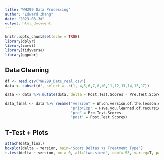 ```yaml
---
title: "WH299 Data Processing"
author: "Edward Zhang"
date: "2023-03-30"
output: html_document
---
```


```r
knitr::opts_chunk$set(echo = TRUE)
library(dplyr)
library(caret)
library(tidyverse)
library(ggpubr)
```

## Data Cleaning

```r
df <- read.csv("WH299_Data_real.csv")
data <- subset(df, select = -c(1, 4,5,6,7,8,10,11,12,13,14,15,17))

data <- data %>% mutate(data, delta = Post.Test.Scores - Pre.Test.Scores)

data_final <- data %>% rename("version" = Which.version.of.the.lesson.did.you.take.,
                              "priorExp" = Have.you.learned.of.recursion.prior.to.this.experiment.,
                              "pre" = Pre.Test.Scores,
                              "post" = Post.Test.Scores)

```

## T-Test + Plots

```r
attach(data_final)
boxplot(delta ~ version, main="Score Deltas vs Treatment Type")
t.test(delta ~ version, mu = 0, alt="two.sided", conf=.95, var.eq=T, paired=F)
```
